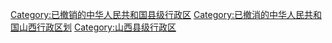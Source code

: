 [[Category:已撤销的中华人民共和国县级行政区|Category:已撤销的中华人民共和国县级行政区]]
[[Category:已撤消的中华人民共和国山西行政区划|Category:已撤消的中华人民共和国山西行政区划]]
[[Category:山西县级行政区|Category:山西县级行政区]]